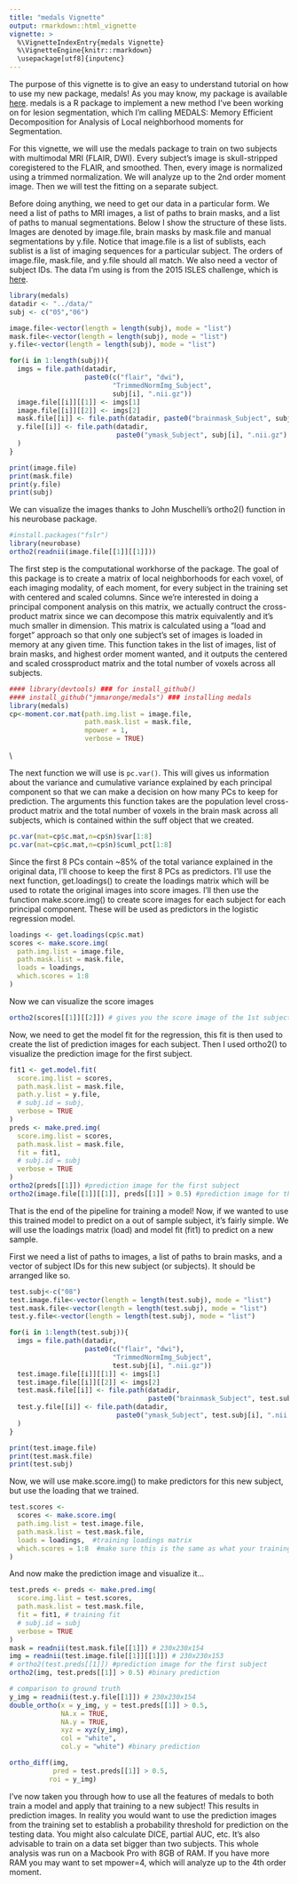 ```yaml
---
title: "medals Vignette"
output: rmarkdown::html_vignette
vignette: >
  %\VignetteIndexEntry{medals Vignette}
  %\VignetteEngine{knitr::rmarkdown}
  \usepackage[utf8]{inputenc}
---
```


The purpose of this vignette is to give an easy to understand tutorial on how to use my new package, medals! As you may know, my package is available [here](https://github.com/JMMaronge/medals). medals is a R package to implement a new method I've been working on for lesion segmentation, which I'm calling MEDALS: Memory Efficient Decomposition for Analysis of Local neighborhood moments for Segmentation.  

For this vignette, we will use the medals package to train on two subjects with multimodal MRI (FLAIR, DWI). Every subject's image is skull-stripped coregistered to the FLAIR, and smoothed. Then, every image is normalized using a trimmed normalization. We will analyze up to the 2nd order moment image. Then we will test the fitting on a separate subject.

Before doing anything, we need to get our data in a particular form. We need a list of paths to MRI images, a list of paths to brain masks, and a list of paths to manual segmentations.  Below I show the structure of these lists. Images are denoted by image.file, brain masks by mask.file and manual segmentations by y.file. Notice that image.file is a list of sublists, each sublist is a list of imaging sequences for a particular subject. The orders of image.file, mask.file, and y.file should all match. We also need a vector of subject IDs.  The data I'm using is from the 2015 ISLES challenge, which is [here](http://www.isles-challenge.org/ISLES2015/).

```r
library(medals)
datadir <- "../data/"
subj <- c("05","06")

image.file<-vector(length = length(subj), mode = "list")
mask.file<-vector(length = length(subj), mode = "list")
y.file<-vector(length = length(subj), mode = "list")

for(i in 1:length(subj)){
  imgs = file.path(datadir,
                   paste0(c("flair", "dwi"),
                          "TrimmedNormImg_Subject",
                          subj[i], ".nii.gz"))
  image.file[[i]][[1]] <- imgs[1]
  image.file[[i]][[2]] <- imgs[2]
  mask.file[[i]] <- file.path(datadir, paste0("brainmask_Subject", subj[i], ".nii.gz"))
  y.file[[i]] <- file.path(datadir, 
                           paste0("ymask_Subject", subj[i], ".nii.gz")
  )
}
```

```r
print(image.file)
print(mask.file)
print(y.file)
print(subj)
```

We can visualize the images thanks to John Muschelli's ortho2() function in his neurobase package.

```r
#install.packages("fslr")
library(neurobase)
ortho2(readnii(image.file[[1]][[1]]))
```


The first step is the computational workhorse of the package. The goal of this package is to create a matrix of local neighborhoods for each voxel, of each imaging modality, of each moment, for every subject in the training set with centered and scaled columns. Since we're interested in doing a principal component analysis on this matrix, we actually contruct the cross-product matrix since we can decompose this matrix equivalently and it's much smaller in dimension. This matrix is calculated using a "load and forget" approach so that only one subject's set of images is loaded in memory at any given time. This function takes in the list of images, list of brain masks, and highest order moment wanted, and it outputs the centered and scaled crossproduct matrix and the total number of voxels across all subjects.

```r
#### library(devtools) ### for install_github()
#### install_github("jmmaronge/medals") ### installing medals
library(medals)
cp<-moment.cor.mat(path.img.list = image.file,
                   path.mask.list = mask.file,
                   mpower = 1,
                   verbose = TRUE)
```

\\

The next function we will use is `pc.var()`. This will gives us information about the variance and cumulative variance explained by each principal component so that we can make a decision on how many PCs to keep for prediction. The arguments this function takes are the population level cross-product matrix and the total number of voxels in the brain mask across all subjects, which is contained within the suff object that we created.

```r
pc.var(mat=cp$c.mat,n=cp$n)$var[1:8]
pc.var(mat=cp$c.mat,n=cp$n)$cuml_pct[1:8]
```

Since the first 8 PCs contain ~85% of the total variance explained in the original data, I'll choose to keep the first 8 PCs as predictors. I'll use the next function, get.loadings() to create the loadings matrix which will be used to rotate the original images into score images. I'll then use the function make.score.img() to create score images for each subject for each principal component. These will be used as predictors in the logistic regression model.

```r
loadings <- get.loadings(cp$c.mat)
scores <- make.score.img(
  path.img.list = image.file,
  path.mask.list = mask.file,
  loads = loadings,
  which.scores = 1:8
)
```

Now we can visualize the score images

```r
ortho2(scores[[1]][[2]]) # gives you the score image of the 1st subject, 2nd PC
```

Now, we need to get the model fit for the regression, this fit is then used to create the list of prediction images for each subject. Then I used ortho2() to visualize the prediction image for the first subject.

```r
fit1 <- get.model.fit(
  score.img.list = scores,
  path.mask.list = mask.file,
  path.y.list = y.file,
  # subj.id = subj,
  verbose = TRUE
)
preds <- make.pred.img(
  score.img.list = scores,
  path.mask.list = mask.file,
  fit = fit1,
  # subj.id = subj
  verbose = TRUE
)
ortho2(preds[[1]]) #prediction image for the first subject
ortho2(image.file[[1]][[1]], preds[[1]] > 0.5) #prediction image for the first subject
```

That is the end of the pipeline for training a model! Now, if we wanted to use this trained model to predict on a out of sample subject, it's fairly simple. We will use the loadings matrix (load) and model fit (fit1) to predict on a new sample.

First we need a list of paths to images, a list of paths to brain masks, and a vector of subject IDs for this new subject (or subjects). It should be arranged like so.

```r
test.subj<-c("08")
test.image.file<-vector(length = length(test.subj), mode = "list")
test.mask.file<-vector(length = length(test.subj), mode = "list")
test.y.file<-vector(length = length(test.subj), mode = "list")

for(i in 1:length(test.subj)){
  imgs = file.path(datadir,
                   paste0(c("flair", "dwi"),
                          "TrimmedNormImg_Subject",
                          test.subj[i], ".nii.gz"))
  test.image.file[[i]][[1]] <- imgs[1]
  test.image.file[[i]][[2]] <- imgs[2]
  test.mask.file[[i]] <- file.path(datadir, 
                                   paste0("brainmask_Subject", test.subj[i], ".nii.gz"))
  test.y.file[[i]] <- file.path(datadir, 
                           paste0("ymask_Subject", test.subj[i], ".nii.gz")
  )
}
```

```r
print(test.image.file)
print(test.mask.file)
print(test.subj)
```

Now, we will use make.score.img() to make predictors for this new subject, but use the loading that we trained.

```r
test.scores <-
  scores <- make.score.img(
  path.img.list = test.image.file,
  path.mask.list = test.mask.file,
  loads = loadings,  #training loadings matrix
  which.scores = 1:8  #make sure this is the same as what your training set used
)
```

And now make the prediction image and visualize it...

```r
test.preds <- preds <- make.pred.img(
  score.img.list = test.scores,
  path.mask.list = test.mask.file,
  fit = fit1, # training fit
  # subj.id = subj
  verbose = TRUE
)
mask = readnii(test.mask.file[[1]]) # 230x230x154
img = readnii(test.image.file[[1]][[1]]) # 230x230x153
# ortho2(test.preds[[1]]) #prediction image for the first subject
ortho2(img, test.preds[[1]] > 0.5) #binary prediction

# comparison to ground truth
y_img = readnii(test.y.file[[1]]) # 230x230x154
double_ortho(x = y_img, y = test.preds[[1]] > 0.5, 
             NA.x = TRUE, 
             NA.y = TRUE, 
             xyz = xyz(y_img),
             col = "white",
             col.y = "white") #binary prediction

ortho_diff(img, 
           pred = test.preds[[1]] > 0.5, 
          roi = y_img) 
```

I've now taken you through how to use all the features of medals to both train a model and apply that training to a new subject! This results in prediction images. In reality you would want to use the prediction images from the training set to establish a probability threshold for prediction on the testing data. You might also calculate DICE, partial AUC, etc. It's also advisable to train on a data set bigger than two subjects. This whole analysis was run on a Macbook Pro with 8GB of RAM. If you have more RAM you may want to set mpower=4, which will analyze up to the 4th order moment. 






